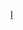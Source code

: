 {{National squad
 | name      = 2009年歐洲U21足球錦標賽意大利U21參賽名單
 | bg        = #0066bc
 | fg        = #FFFFFF
 | country   = 意大利
 | flag      = Italy
 | comp link = 2009年歐洲U-21足球錦標賽
 | comp      = 2009年-{zh-hans:欧洲U-21足球锦标赛;zh-hk:U21歐洲國家盃;zh-tw:歐洲U-21足球錦標賽;}-
 | p1        = [[安德雷亚·孔西利|-{zh-hans:孔西利;zh-hk:干斯格利;zh-tw:孔西利;}-]] 
 | p2        = [[馬高·莫達|-{zh-hans:马科·莫塔;zh-hk:馬高·莫達;zh-tw:馬科·莫塔;}-]] 
 | p3        = [[馬爾科·安德雷奧利|-{zh-hans:安德雷奥利;zh-hk:安迪奧利;zh-tw:安德雷奧利;}-]] 
 | p4        = [[多梅尼科·克里西托|-{zh-hans:克里西托;zh-hk:基斯薛圖;zh-tw:克里西托;}-]]
 | p5        = [[:en:Piermario Morosini|-{zh-hans:莫罗西尼;zh-hk:摩路仙尼;zh-tw:莫羅西尼;}-]]
 | p6        = [[利諾·馬佐拉蒂|-{zh-hans:马佐拉蒂;zh-hk:馬蘇拉迪;zh-tw:馬佐拉蒂;}-]]
 | p7        = [[伊尼亚齐奥·阿巴特|-{zh-hans:阿巴特;zh-hk:阿比迪;zh-tw:阿巴特;}-]] 
 | p8        = [[克劳迪奥·马尔基西奥|-{zh-hans:马尔基西奥;zh-hk:馬治斯奧;zh-tw:馬爾基西奧;}-]]  
 | p9        = [[罗伯特·阿夸弗雷斯卡|-{zh-hans:阿夸弗雷斯卡;zh-hk:阿基費斯加;zh-tw:阿夸弗雷斯卡;}-]] 
 | p10       = [[塞巴斯蒂安·吉奥文科|-{zh-hans:吉奥文科;zh-hk:基奧雲高;zh-tw:吉奧文科;}-]] 
 | p11       = [[保羅·德切列|-{zh-hans:德切利;zh-hk:迪錫尼;zh-tw:德切利;}-]]
 | p12       = [[萨尔瓦托雷·西里古|-{zh-hans:西里古;zh-hk:沙列古;zh-tw:西里古;}-]]
 | p13       = [[安德雷亚·拉诺基亚|-{zh-hans:拉诺基亚;zh-hk:蘭奴捷亞;zh-tw:拉諾基亞;}-]]
 | p14       = [[弗朗切斯科·皮薩諾|-{zh-hans:皮萨诺;zh-hk:法蘭斯高·比辛奴;zh-tw:皮薩諾;}-]]
 | p15       = [[薩爾瓦托雷·博凱蒂|-{zh-hans:博凯蒂;zh-hk:保捷迪;zh-tw:博凱蒂;}-]] 
 | p16       = [[安東尼奧·坎德雷瓦|-{zh-hans:坎德雷瓦;zh-hk:簡達華;zh-tw:坎德雷瓦;}-]]
 | p17       = [[安德雷·波利|-{zh-hans:波利;zh-hk:安德列·普利;zh-tw:波利;}-]]
 | p18       = [[阿莱西奥·切尔奇|-{zh-hans:切尔奇;zh-hk:阿利斯奧·施斯;zh-tw:切爾奇;}-]]
 | p19       = [[阿爾拔圖·柏路斯基|-{zh-hans:帕洛斯基;zh-hk:柏路斯基;zh-tw:帕洛斯基;}-]]
 | p20       = [[马里奥·巴洛特利|-{zh-hans:巴洛特利;zh-hk:巴洛迪利;zh-tw:巴洛特利;}-]] 
 | p21       = [[卢卡·奇加里尼|-{zh-hans:奇加里尼;zh-hk:施加列尼;zh-tw:奇加里尼;}-]]
 | p22       = [[安德雷·塞庫林|-{zh-hans:塞库林;zh-hk:施古連;zh-tw:塞庫林;}-]]
 | p23       = [[达尼埃莱·德塞纳|-{zh-hans:德塞纳;zh-hk:迪辛拿;zh-tw:德塞納;}-]]
 | coach     = [[皮埃爾路易吉·卡西拉吉|-{zh-hans:卡西拉吉;zh-hk:卡沙拉基;zh-tw:卡西拉吉;}-]]
}}
<noinclude>
[[Category:2009年歐洲U21足球錦標賽參賽名單模板|I]]
</noinclude>